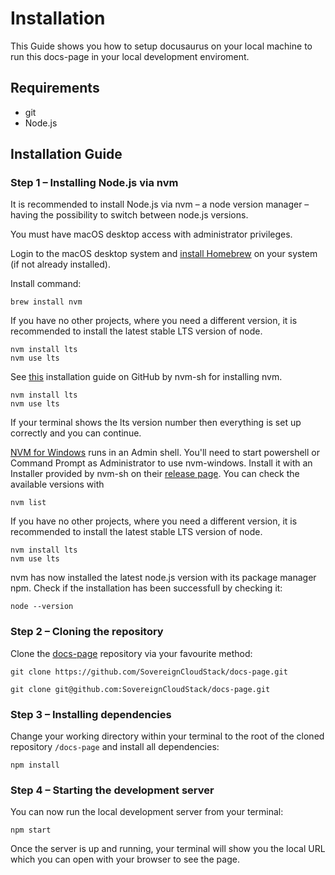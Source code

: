 
# Installation

This Guide shows you how to setup docusaurus on your local machine to run this docs-page in your local development enviroment.

## Requirements

-   git
-   Node.js

## Installation Guide

### Step 1 – Installing Node.js via nvm

It is recommended to install Node.js via nvm – a node version manager – having the possibility to switch between node.js versions.

<Tabs groupId="operating-systems">
  <TabItem value="mac" label="macOS">

You must have macOS desktop access with administrator privileges.

Login to the macOS desktop system and [install Homebrew](https://brew.sh/) on your system (if not already installed).

Install command:

```
brew install nvm
```

If you have no other projects, where you need a different version, it is recommended to install the latest stable LTS version of node.

```console
nvm install lts
nvm use lts
```

  </TabItem>
  <TabItem value="linux" label="Linux">

See [this](https://github.com/nvm-sh/nvm#installing-and-updating) installation guide on GitHub by nvm-sh for installing nvm.

```console
nvm install lts
nvm use lts
```

If your terminal shows the lts version number then everything is set up correctly and you can continue.

  </TabItem>
  <TabItem value="win" label="Windows">

[NVM for Windows](https://github.com/coreybutler/nvm-windows)
runs in an Admin shell. You'll need to start powershell or Command Prompt as Administrator to use nvm-windows. Install it with an Installer provided by nvm-sh on their [release page](https://github.com/coreybutler/nvm-windows/releases). You can check the available versions with

```console
nvm list
```

If you have no other projects, where you need a different version, it is recommended to install the latest stable LTS version of node.

```console
nvm install lts
nvm use lts
```

  </TabItem>
</Tabs>

nvm has now installed the latest node.js version with its package manager npm. Check if the installation has been successfull by checking it:

```console
node --version
```

### Step 2 – Cloning the repository

Clone the [docs-page](https://github.com/SovereignCloudStack/docs-page) repository via your favourite method:

<Tabs groupId="cloning-">
  <TabItem value="https" label="HTTPS">

```console title="HTTPS"
git clone https://github.com/SovereignCloudStack/docs-page.git
```

</TabItem>
  <TabItem value="ssh" label="SSH">

```console title="SSH"
git clone git@github.com:SovereignCloudStack/docs-page.git
```

</TabItem>
</Tabs>

### Step 3 – Installing dependencies

Change your working directory within your terminal to the root of the cloned repository `/docs-page` and install all dependencies:

```console
npm install
```

### Step 4 – Starting the development server

You can now run the local development server from your terminal:

```console
npm start
```

Once the server is up and running, your terminal will show you the local URL which you can open with your browser to see the page.
